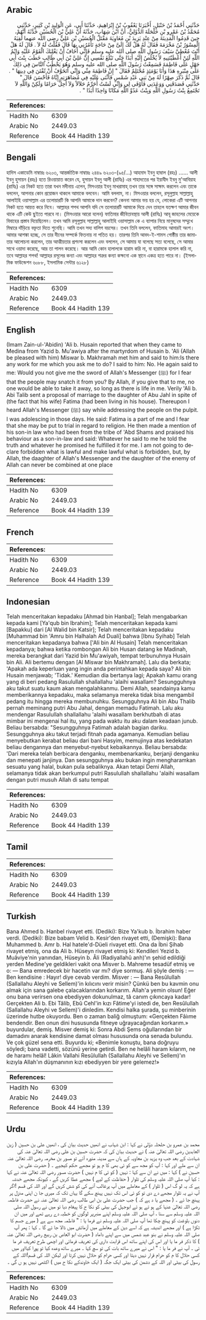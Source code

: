 ## Arabic


<div dir="rtl" lang="ar" style={{fontSize:'larger',backgroundColor:'#f8f9fa',padding:20}}>
حَدَّثَنِي أَحْمَدُ بْنُ حَنْبَلٍ، أَخْبَرَنَا يَعْقُوبُ بْنُ إِبْرَاهِيمَ، حَدَّثَنَا أَبِي، عَنِ الْوَلِيدِ بْنِ كَثِيرٍ، حَدَّثَنِي مُحَمَّدُ بْنُ عَمْرِو بْنِ حَلْحَلَةَ الدُّؤَلِيُّ، أَنَّ ابْنَ شِهَابٍ، حَدَّثَهُ أَنَّ عَلِيَّ بْنَ الْحُسَيْنِ حَدَّثَهُ أَنَّهُمْ، حِينَ قَدِمُوا الْمَدِينَةَ مِنْ عِنْدِ يَزِيدَ بْنِ مُعَاوِيَةَ مَقْتَلَ الْحُسَيْنِ بْنِ عَلِيٍّ رضى الله عنهما لَقِيَهُ الْمِسْوَرُ بْنُ مَخْرَمَةَ فَقَالَ لَهُ هَلْ لَكَ إِلَىَّ مِنْ حَاجَةٍ تَأْمُرُنِي بِهَا قَالَ فَقُلْتُ لَهُ لاَ ‏.‏ قَالَ لَهُ هَلْ أَنْتَ مُعْطِيَّ سَيْفَ رَسُولِ اللَّهِ صلى الله عليه وسلم فَإِنِّي أَخَافُ أَنْ يَغْلِبَكَ الْقَوْمُ عَلَيْهِ وَايْمُ اللَّهِ لَئِنْ أَعْطَيْتَنِيهِ لاَ يُخْلَصُ إِلَيْهِ أَبَدًا حَتَّى تَبْلُغَ نَفْسِي إِنَّ عَلِيَّ بْنَ أَبِي طَالِبٍ خَطَبَ بِنْتَ أَبِي جَهْلٍ عَلَى فَاطِمَةَ فَسَمِعْتُ رَسُولَ اللَّهِ صلى الله عليه وسلم وَهُوَ يَخْطُبُ النَّاسَ فِي ذَلِكَ عَلَى مِنْبَرِهِ هَذَا وَأَنَا يَوْمَئِذٍ مُحْتَلِمٌ فَقَالَ ‏"‏ إِنَّ فَاطِمَةَ مِنِّي وَإِنِّي أَتَخَوَّفُ أَنْ تُفْتَنَ فِي دِينِهَا ‏"‏ ‏.‏ قَالَ ثُمَّ ذَكَرَ صِهْرًا لَهُ مِنْ بَنِي عَبْدِ شَمْسٍ فَأَثْنَى عَلَيْهِ فِي مُصَاهَرَتِهِ إِيَّاهُ فَأَحْسَنَ قَالَ ‏"‏ حَدَّثَنِي فَصَدَقَنِي وَوَعَدَنِي فَأَوْفَى لِي وَإِنِّي لَسْتُ أُحَرِّمُ حَلاَلاً وَلاَ أُحِلُّ حَرَامًا وَلَكِنْ وَاللَّهِ لاَ تَجْتَمِعُ بِنْتُ رَسُولِ اللَّهِ وَبِنْتُ عَدُوِّ اللَّهِ مَكَانًا وَاحِدًا أَبَدًا ‏"‏ ‏.‏
</div>
<div style={{backgroundColor:'#f8f9fa',padding:20, marginBottom: 10}}><table> <thead> <tr> <th>References:</th> <th></th> </tr> </thead> <tbody><tr><td>Hadith No</td><td>6309</td></tr><tr><td>Arabic No</td><td>2449.03</td></tr><tr><td>Reference</td><td>Book 44 Hadith 139</td></tr></tbody></table></div>

## Bengali


<div dir="ltr" lang="bn" style={{fontSize:'larger',backgroundColor:'#f8f9fa',padding:20}}>
হাদিস একাডেমি নাম্বারঃ ৬২০৩, আন্তর্জাতিক নাম্বারঃ ২৪৪৯ ৬২০৩-(৯৫/...) আহমাদ ইবনু হাম্বাল (রহঃ) ...... আলী ইবনু হুসায়ন (রহঃ) হতে রিওয়ায়াত করেন যে, হুসায়ন ইবনু আলী (রাযিঃ) এর শাহাদতের পর ইয়াযীদ ইবনু মু'আবিয়াহ (রাযিঃ) এর নিকট হতে তারা যখন মদীনায় এলেন, মিসওয়ার ইবনু মাখরামাহ্ তখন তার সঙ্গে সাক্ষাৎ করলেন এবং তাকে বললেন, আপনার কোন প্রয়োজন থাকলে আমাকে বলবেন। আমি বললাম, না। মিসওয়ার বললেন, রসূলুল্লাহ সাল্লাল্লাহু আলাইহি ওয়াসাল্লাম এর তলোয়ারটি কি আপনি আমাকে দান করবেন? কেননা আমার ভয় হয় যে, লোকেরা এটি আপনার নিকট হতে আয়ত্ত করে নিবে। আল্লাহর শপথ আপনি যদি সে তলোয়ারটি আমাকে দিয়ে দেন তাহলে যতক্ষণ আমার জীবন থাকে এটি কেউ ছুইতে পারবে না। (মিসওয়ার আরো বলেন) ফাতিমার জীবিতাবস্থায় আলী (রাযিঃ) আবূ জাহলের মেয়েকে বিবাহের প্রস্তাব দিয়েছিলেন। তখন আমি রসূলুল্লাহ সাল্লাল্লাহু আলাইহি ওয়াসাল্লাম কে এ ব্যাপার নিয়ে মানুষদের সম্মুখে মিম্বারে দাঁড়িয়ে বক্তৃতা দিতে শুনেছি। আমি তখন সদ্য বালিগ বয়সের। তখন তিনি বললেন, ফাতিমাহ আমারই অংশ। আমার আশঙ্কা হচ্ছে, সে তার দীনের সম্পর্কে ফিতনায় না পতিত হয়। তারপর তিনি আবদ-ই-শামস গোষ্ঠীয় তার জামাতার আলোচনা করলেন, তার আত্মীয়তার প্রশংসা করলেন এবং বললেন, সে আমায় যা বলেছে সত্য বলেছে, সে আমার সাথে ওয়াদা করেছে, আর তা পালন করেছে। আর আমি কোন হালালকে হারাম করি না, বা হারামকে হালাল করি না, তবে আল্লাহর শপথ! আল্লাহর রসূলের কন্যা এবং আল্লাহর শত্রুর কন্যা কক্ষনো এক স্থানে একত্র হতে পারে না। (ইসলামিক ফাউন্ডেশন ৬০৮৮, ইসলামিক সেন্টার ৬১২৮)
</div>
<div style={{backgroundColor:'#f8f9fa',padding:20, marginBottom: 10}}><table> <thead> <tr> <th>References:</th> <th></th> </tr> </thead> <tbody><tr><td>Hadith No</td><td>6309</td></tr><tr><td>Arabic No</td><td>2449.03</td></tr><tr><td>Reference</td><td>Book 44 Hadith 139</td></tr></tbody></table></div>

## English


<div dir="ltr" lang="en" style={{fontSize:'larger',backgroundColor:'#f8f9fa',padding:20}}>
(Imam Zain-ul-'Abidin) 'Ali b. Husain reported that when they came to Medina from Yazid b. Mu'awiya after the martyrdom of Husain b. 'Ali (Allah be pleased with him) Miswar b. Makhramah met him and said to him:Is there any work for me which you ask me to do? I said to him: No. He again said to me: Would you not give me the sword of Allah's Messenger (ﷺ) for I fear that the people may snatch it from you? By Allah, if you give that to me, no one would be able to take it away, so long as there is life in me. Verily 'Ali b. Abi Talib sent a proposal of marriage to the daughter of Abu Jahl in spite of (the fact that his wife) Fatima (had been living in his house). Thereupon I heard Allah's Messenger (ﷺ) say while addressing the people on the pulpit. I was adolescing in those days. He said: Fatima is a part of me and I fear that she may be put to trial in regard to religion. He then made a mention of his son-in law who had been from the tribe of 'Abd Shams and praised his behaviour as a son-in-law and said: Whatever he said to me he told the truth and whatever he promised he fulfilled it for me. I am not going to declare forbidden what is lawful and make lawful what is forbidden, but, by Allah, the daaghter of Allah's Messenger and the daughter of the enemy of Allah can never be combined at one place
</div>
<div style={{backgroundColor:'#f8f9fa',padding:20, marginBottom: 10}}><table> <thead> <tr> <th>References:</th> <th></th> </tr> </thead> <tbody><tr><td>Hadith No</td><td>6309</td></tr><tr><td>Arabic No</td><td>2449.03</td></tr><tr><td>Reference</td><td>Book 44 Hadith 139</td></tr></tbody></table></div>

## French


<div dir="ltr" lang="fr" style={{fontSize:'larger',backgroundColor:'#f8f9fa',padding:20}}>

</div>
<div style={{backgroundColor:'#f8f9fa',padding:20, marginBottom: 10}}><table> <thead> <tr> <th>References:</th> <th></th> </tr> </thead> <tbody><tr><td>Hadith No</td><td>6309</td></tr><tr><td>Arabic No</td><td>2449.03</td></tr><tr><td>Reference</td><td>Book 44 Hadith 139</td></tr></tbody></table></div>

## Indonesian


<div dir="ltr" lang="id" style={{fontSize:'larger',backgroundColor:'#f8f9fa',padding:20}}>
Telah menceritakan kepadaku [Ahmad bin Hanbal]; Telah mengabarkan kepada kami [Ya'qub bin Ibrahim]; Telah menceritakan kepada kami [Bapakku] dari [Al Walid bin Katsir]; Telah menceritakan kepadaku [Muhammad bin 'Amru bin Halhalah Ad Duali] bahwa [Ibnu Syihab] Telah menceritakan kepadanya bahwa ['Ali bin Al Husain] Telah menceritakan kepadanya; bahwa ketika rombongan Ali bin Husan datang ke Madinah, mereka berangkat dari Yazid bin Mu'awiyah, tempat terbunuhnya Husain bin Ali. Ali bertemu dengan [Al Miswar bin Makhramah]. Lalu dia berkata; 'Apakah ada keperluan yang ingin anda perintahkan kepada saya? Ali bin Husain menjawab; 'Tidak.' Kemudian dia bertanya lagi; Apakah kamu orang yang di beri pedang Rasulullah shallallahu 'alaihi wasallam? Sesungguhnya aku takut suatu kaum akan mengalahkanmu. Demi Allah, seandainya kamu memberikannya kepadaku, maka selamanya mereka tidak bisa mengambil pedang itu hingga mereka membunuhku. Sesungguhnya Ali bin Abu Thalib pernah meminang putri Abu Jahal, dengan memadu Fatimah. Lalu aku mendengar Rasulullah shallallahu 'alaihi wasallam berkhutbah di atas mimbar ini mengenai hal itu, yang pada waktu itu aku dalam keadaan junub. Beliau bersabda: "Sesungguhnya Fatimah adalah bagian dariku. Sesungguhnya aku takut terjadi fitnah pada agamanya. Kemudian beliau menyebutkan kerabat beliau dari bani Hasyim, memujinya atas kedekatan beliau dengannya dan menyebut-nyebut kebaikannya. Beliau bersabda: 'Dari mereka telah berbicara denganku, membenarkanku, berjanji denganku dan menepati janjinya. Dan sesungguhnya aku bukan ingin mengharamkan sesuatu yang halal, bukan pula sebaliknya. Akan tetapi Demi Allah, selamanya tidak akan berkumpul putri Rasulullah shallallahu 'alaihi wasallam dengan putri musuh Allah di satu tempat
</div>
<div style={{backgroundColor:'#f8f9fa',padding:20, marginBottom: 10}}><table> <thead> <tr> <th>References:</th> <th></th> </tr> </thead> <tbody><tr><td>Hadith No</td><td>6309</td></tr><tr><td>Arabic No</td><td>2449.03</td></tr><tr><td>Reference</td><td>Book 44 Hadith 139</td></tr></tbody></table></div>

## Tamil


<div dir="ltr" lang="ta" style={{fontSize:'larger',backgroundColor:'#f8f9fa',padding:20}}>

</div>
<div style={{backgroundColor:'#f8f9fa',padding:20, marginBottom: 10}}><table> <thead> <tr> <th>References:</th> <th></th> </tr> </thead> <tbody><tr><td>Hadith No</td><td>6309</td></tr><tr><td>Arabic No</td><td>2449.03</td></tr><tr><td>Reference</td><td>Book 44 Hadith 139</td></tr></tbody></table></div>

## Turkish


<div dir="ltr" lang="tr" style={{fontSize:'larger',backgroundColor:'#f8f9fa',padding:20}}>
Bana Ahmed b. Hanbel rivayet etti. (Dediki): Bize Ya'kub b. İbrahim haber verdi. (Dediki): Bize babam Velid b. Kesir'den rivayet etti, (Demişki): Bana Muhammed b. Amr b. Hal hatele'd-Düeli rivayet etti. Ona da İbni Şihab rivayet etmiş, ona da Ali b. Hüseyn rivayet etmiş ki: Kendileri Yezid b. Muâviye'nin yanından, Hüseyin b. Âli (Radiyallahû anh)'ın şehid edildiği yerden Medine'ye geldikleri vakit ona Misver b. Mahreme tesadüf etmiş ve o: — Bana emredecek bir hacetin var mı? diye sormuş. Ali şöyle demiş : — Ben kendisine : Hayır! diye cevab verdim. Misver : — Bana Resûlullah (Sallallahu Aleyhi ve Sellem)'in kılıcını verir misin? Çünkü ben bu kavmin onu almak için sana galebe çalacaklarından korkarım. Allah'a yemin olsun! Eğer onu bana verirsen ona ebediyyen dokunulmaz, tâ canım çıkıncaya kadar! Gerçekten Ali b. Ebi Tâlib, Ebû Cehl'in kızı Fâtime'yi istedi de, ben Resûlullah (Sallallahu Aleyhi ve Sellem)'i dinledim. Kendisi halka şurada, şu minberinin üzerinde hutbe okuyordu. Ben o zaman baliğ olmuştum: «Gerçekten Fâiıme bendendir. Ben onun dini hususunda fitneye uğrayacağından korkarım.» buyurdular, demiş. Misver demiş ki: Sonra Abdi Şems oğullarından bir damadını anarak kendisine damat olması hususunda ona senada bulundu. Ve çok güzel sena etti. Buyurdu ki; «Benimle konuştu, bana doğruyu söyledi; bana vadetti, sözünü yerine getirdi. Ben ne helâli haram kılarım, ne de haramı helâl! Lâkin Vallahi Resûlullah (Sallallahu Aleyhi ve Sellem)'ın kızıyla Allah'ın düşmanının kızı ebediyyen bir yere gelemez!»
</div>
<div style={{backgroundColor:'#f8f9fa',padding:20, marginBottom: 10}}><table> <thead> <tr> <th>References:</th> <th></th> </tr> </thead> <tbody><tr><td>Hadith No</td><td>6309</td></tr><tr><td>Arabic No</td><td>2449.03</td></tr><tr><td>Reference</td><td>Book 44 Hadith 139</td></tr></tbody></table></div>

## Urdu


<div dir="rtl" lang="ur" style={{fontSize:'larger',backgroundColor:'#f8f9fa',padding:20}}>
محمد بن عمرو بن حلحلہ دؤلی نے کہا : ابن شہاب نے انھیں حدیث بیان کی ، انھیں علی بن حسین ( زین العابدین رضی اللہ تعالیٰ عنہ ) نے حدیث بیان کی کہ حضرت حسین بن علی رضی اللہ تعالیٰ عنہ کی شہادت کے بعد جب وہ یزید بن معاویہ کے ہاں سے مدینہ منورہ آئے تو مسور بن مخرمہ رضی اللہ تعالیٰ عنہ ان سے ملے اور کہا : آپ کو مجھ سے کو ئی بھی کا م ہو تو مجھے حکم کیجیے ۔ ( حضرت علی بن حسین نے ) کہا : میں نے ان سے کہا : نہیں ( کو ئی کا م نہیں ) حضرت مسور رضی اللہ تعالیٰ عنہ نے کہا : کیا آپ صلی اللہ علیہ وسلم کی تلوار ( حفاظت کے لیے ) مجھے عطا کریں گے ، کیونکہ مجھے خدشہ ہے کہ یہ لو گ اس ( تلوار ) کے معاملے میں آپ پرغالب آنے کی کو شش کریں گے اور اللہ کی قسم !اگر آپ نے یہ تلوار مجھے دے دی تو کو ئی اس تک نہیں پہنچ سکے گا یہاں تک کہ میری جا ن اپنی منزل پر پہنچ جا ئے ۔ ( مجھے یا د ہے کہ ) جب حضرت علی بن ابی طالب رضی اللہ تعالیٰ عنہ نے حضرت فاطمہ رضی اللہ تعالیٰ عنہا کے ہو تے ہو ئے ابوجہل کی بیٹی کو نکا ح کا پیغام دیا تو میں نے رسول اللہ صلی اللہ علیہ وسلم سے سنا ، آپ صلی اللہ علیہ وسلم اپنے منبرپر لوگوں کو خطبہ دے رہے تھے اور میں ان دنوں بلوغت کو پہنچ چکا تھا آپ صلی اللہ علیہ وسلم نے فرما یا : " فاطمہ مجھ سے ہے ( میرے جسم کا ٹکڑا ہے ) اور مجھے اندیشہ ہے کہ اسے دین کے معاملے میں آزمائش میں ڈالا جا ئے گا ۔ کہا : پھر آپ صلی اللہ علیہ وسلم نے بنو عبد شمس میں سے اپنے داماد ( حضرت ابو العاص بن ربیع رضی اللہ تعالیٰ عنہ ) کا ذکر فر ما یا اور اس کی اپنے ساتھ اس قرابت داری کی تعریف فرمائی اور اچھی طرح تعریف فر ما ئی ۔ آپ نے فر ما یا : " اس نے میرے ساتھ بات کی تو سچ کہا ۔ میرے ساتھ وعدہ کیا تو پورا کیااور میں کسی حلال کا م کو حرام قرار نہیں دیتا اور کسی حرام کو حلال نہیں کرتا اور لیکن اللہ کی قسم!اللہ کے رسول کی بیٹی اور اللہ کے دشمن کی بیٹی ایک جگہ ( ایک خاوندکے نکا ح میں ) اکٹھی نہیں ہو ں گی ۔
</div>
<div style={{backgroundColor:'#f8f9fa',padding:20, marginBottom: 10}}><table> <thead> <tr> <th>References:</th> <th></th> </tr> </thead> <tbody><tr><td>Hadith No</td><td>6309</td></tr><tr><td>Arabic No</td><td>2449.03</td></tr><tr><td>Reference</td><td>Book 44 Hadith 139</td></tr></tbody></table></div>